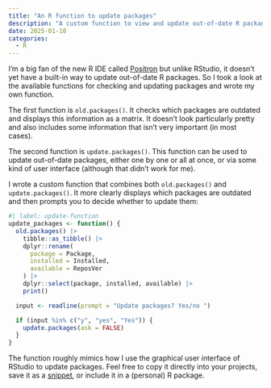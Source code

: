 ```yaml
---
title: "An R function to update packages"
description: "A custom function to view and update out-of-date R packages."
date: 2025-01-10
categories:
  - R
---
```


I'm a big fan of the new R IDE called [Positron](https://positron.posit.co) but unlike RStudio, it doesn't yet have a built-in way to update out-of-date R packages. So I took a look at the available functions for checking and updating packages and wrote my own function.

The first function is `old.packages()`. It checks which packages are outdated and displays this information as a matrix. It doesn't look particularly pretty and also includes some information that isn't very important (in most cases). 

The second function is `update.packages()`. This function can be used to update out-of-date packages, either one by one or all at once, or via some kind of user interface (although that didn't work for me).

I wrote a custom function that combines both `old.packages()` and `update.packages()`. It more clearly displays which packages are outdated and then prompts you to decide whether to update them:

```r
#| label: update-function
update_packages <- function() {
  old.packages() |>
    tibble::as_tibble() |>
    dplyr::rename(
      package = Package,
      installed = Installed,
      available = ReposVer
    ) |>
    dplyr::select(package, installed, available) |>
    print()

  input <- readline(prompt = "Update packages? Yes/no ")

  if (input %in% c("y", "yes", "Yes")) {
    update.packages(ask = FALSE)
  }
}
```

The function roughly mimics how I use the graphical user interface of RStudio to update packages. Feel free to copy it directly into your projects, save it as a [snippet](https://code.visualstudio.com/docs/editor/userdefinedsnippets), or include it in a (personal) R package.